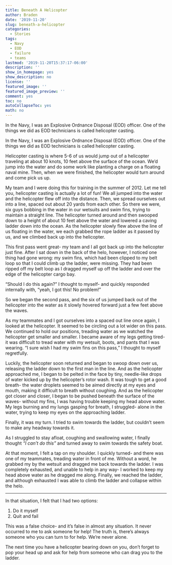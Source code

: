 ```yaml
---
title: Beneath A Helicopter
author: Braden
date: '2019-11-20'
slug: beneath-a-helicopter
categories:
  - Stories
tags:
  - Navy
  - EOD
  - failure
  - teams
lastmod: '2019-11-20T15:37:17-06:00'
description: ''
show_in_homepage: yes
show_description: no
license: ''
featured_image: ''
featured_image_preview: ''
comment: yes
toc: no
autoCollapseToc: yes
math: no
---
```


In the Navy, I was an Explosive Ordnance Disposal (EOD) officer. One of the things we did as EOD technicians is called helicopter casting.  

<!--more-->
In the Navy, I was an Explosive Ordnance Disposal (EOD) officer. One of the things we did as EOD technicians is called helicopter casting.  

Helicopter casting is where 5-6 of us would jump out of a helicopter traveling at about 10 knots, 10 feet above the surface of the ocean. We'd jump into the water and do some work like planting a charge on a floating naval mine. Then, when we were finished, the helicopter would turn around and come pick us up.  

My team and I were doing this for training in the summer of 2012. Let me tell you, helicopter casting is actually a lot of fun! We all jumped into the water and the helicopter flew off into the distance. Then, we spread ourselves out into a line, spaced out about 20 yards from each other. So there we were, six guys bobbing in the water in our wetsuits and swim fins, trying to maintain a straight line. The helicopter turned around and then swooped down to a height of about 10 feet above the water and lowered a caving ladder down into the ocean. As the helicopter slowly flew above the line of us floating in the water, we each grabbed the rope ladder as it passed by us, and we climbed back up into the helicopter.  

This first pass went great- my team and I all got back up into the helicopter just fine. After I sat down in the back of the helo, however, I noticed one thing had gone wrong: my swim fins, which had been clipped to my belt loop so that I could climb up the ladder, were missing. They had been ripped off my belt loop as I dragged myself up off the ladder and over the edge of the helicopter cargo bay.  

"Should I do this again?" I thought to myself- and quickly responded internally with, "yeah, I got this! No problem!"  

So we began the second pass, and the six of us jumped back out of the helicopter into the water as it slowly hovered forward just a few feet above the waves.  

As my teammates and I got ourselves into a spaced out line once again, I looked at the helicopter. It seemed to be circling out a lot wider on this pass. We continued to hold our positions, treading water as we watched the helicopter get smaller and smaller. I became aware of my legs getting tired- it was difficult to tread water with my wetsuit, boots, and pants that I was wearing. "I sure wish I had my swim fins on this pass," I thought to myself regretfully.  

Luckily, the helicopter soon returned and began to swoop down over us, releasing the ladder down to the first man in the line. And as the helicopter approached me, I began to be pelted in the face by tiny, needle-like drops of water kicked up by the helicopter's rotor wash. It was tough to get a good breath- the water droplets seemed to be aimed directly at my eyes and mouth, making it difficult to breath without coughing. And as the helicopter got closer and closer, I began to be pushed beneath the surface of the waves- without my fins, I was having trouble keeping my head above water. My legs burning and my lungs gasping for breath, I struggled- alone in the water, trying to keep my eyes on the approaching ladder.  

Finally, it was my turn. I tried to swim towards the ladder, but couldn't seem to make any headway towards it.   

As I struggled to stay afloat, coughing and swallowing water, I finally thought *"I can't do this"* and turned away to swim towards the safety boat.  

At that moment, I felt a tap on my shoulder. I quickly turned- and there was one of my teammates, treading water in front of me. Without a word, he grabbed my by the wetsuit and dragged me back towards the ladder. I was completely exhausted, and unable to help in any way- I worked to keep my head above water as he dragged me along. Finally, we reached the ladder, and although exhausted I was able to climb the ladder and collapse within the helo.  

***

In that situation, I felt that I had two options:  

1. Do it myself  
2. Quit and fail  

This was a false choice- and it's false in almost any situation. It never occurred to me to ask someone for help! The truth is, there's always someone who you can turn to for help. We're never alone.  

The next time you have a helicopter bearing down on you, don't forget to pop your head up and ask for help from someone who can drag you to the ladder.

